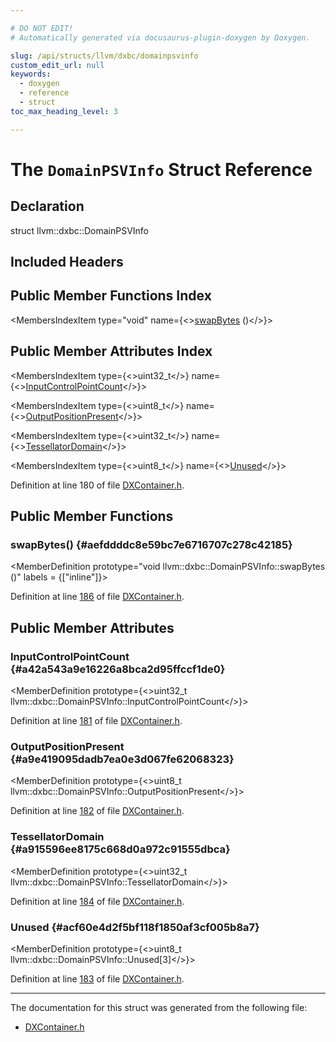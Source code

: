 ```yaml
---

# DO NOT EDIT!
# Automatically generated via docusaurus-plugin-doxygen by Doxygen.

slug: /api/structs/llvm/dxbc/domainpsvinfo
custom_edit_url: null
keywords:
  - doxygen
  - reference
  - struct
toc_max_heading_level: 3

---
```





# The `DomainPSVInfo` Struct Reference

<DoxygenPage pluginConfig={pluginConfig}>



## Declaration

<CodeBlock>struct llvm::dxbc::DomainPSVInfo</CodeBlock>

## Included Headers

<IncludesList>
<IncludesListItem
  filePath="llvm/BinaryFormat/DXContainer.h"
  permalink="/docs/api/files/include/include/llvm/include/llvm/binaryformat/dxcontainer-h"
  isLocal="true" />
</IncludesList>

## Public Member Functions Index

<MembersIndex>

<MembersIndexItem
  type="void"
  name={<><a href="#aefddddc8e59bc7e6716707c278c42185">swapBytes</a> ()</>}>
</MembersIndexItem>

</MembersIndex>

## Public Member Attributes Index

<MembersIndex>

<MembersIndexItem
  type={<>uint32&#95;t</>}
  name={<><a href="#a42a543a9e16226a8bca2d95ffccf1de0">InputControlPointCount</a></>}>
</MembersIndexItem>

<MembersIndexItem
  type={<>uint8&#95;t</>}
  name={<><a href="#a9e419095dadb7ea0e3d067fe62068323">OutputPositionPresent</a></>}>
</MembersIndexItem>

<MembersIndexItem
  type={<>uint32&#95;t</>}
  name={<><a href="#a915596ee8175c668d0a972c91555dbca">TessellatorDomain</a></>}>
</MembersIndexItem>

<MembersIndexItem
  type={<>uint8&#95;t</>}
  name={<><a href="#acf60e4d2f5bf118f1850af3cf005b8a7">Unused</a></>}>
</MembersIndexItem>

</MembersIndex>


Definition at line 180 of file <a href="/docs/api/files/include/include/llvm/include/llvm/binaryformat/dxcontainer-h">DXContainer.h</a>.

<SectionDefinition>

## Public Member Functions

### swapBytes() {#aefddddc8e59bc7e6716707c278c42185}

<MemberDefinition
  prototype="void llvm::dxbc::DomainPSVInfo::swapBytes ()"
  labels = {["inline"]}>

Definition at line <a href="/docs/api/files/include/include/llvm/include/llvm/binaryformat/dxcontainer-h/#l00186">186</a> of file <a href="/docs/api/files/include/include/llvm/include/llvm/binaryformat/dxcontainer-h">DXContainer.h</a>.
</MemberDefinition>

</SectionDefinition>

<SectionDefinition>

## Public Member Attributes

### InputControlPointCount {#a42a543a9e16226a8bca2d95ffccf1de0}

<MemberDefinition
  prototype={<>uint32&#95;t llvm::dxbc::DomainPSVInfo::InputControlPointCount</>}>

Definition at line <a href="/docs/api/files/include/include/llvm/include/llvm/binaryformat/dxcontainer-h/#l00181">181</a> of file <a href="/docs/api/files/include/include/llvm/include/llvm/binaryformat/dxcontainer-h">DXContainer.h</a>.
</MemberDefinition>

### OutputPositionPresent {#a9e419095dadb7ea0e3d067fe62068323}

<MemberDefinition
  prototype={<>uint8&#95;t llvm::dxbc::DomainPSVInfo::OutputPositionPresent</>}>

Definition at line <a href="/docs/api/files/include/include/llvm/include/llvm/binaryformat/dxcontainer-h/#l00182">182</a> of file <a href="/docs/api/files/include/include/llvm/include/llvm/binaryformat/dxcontainer-h">DXContainer.h</a>.
</MemberDefinition>

### TessellatorDomain {#a915596ee8175c668d0a972c91555dbca}

<MemberDefinition
  prototype={<>uint32&#95;t llvm::dxbc::DomainPSVInfo::TessellatorDomain</>}>

Definition at line <a href="/docs/api/files/include/include/llvm/include/llvm/binaryformat/dxcontainer-h/#l00184">184</a> of file <a href="/docs/api/files/include/include/llvm/include/llvm/binaryformat/dxcontainer-h">DXContainer.h</a>.
</MemberDefinition>

### Unused {#acf60e4d2f5bf118f1850af3cf005b8a7}

<MemberDefinition
  prototype={<>uint8&#95;t llvm::dxbc::DomainPSVInfo::Unused&#91;3&#93;</>}>

Definition at line <a href="/docs/api/files/include/include/llvm/include/llvm/binaryformat/dxcontainer-h/#l00183">183</a> of file <a href="/docs/api/files/include/include/llvm/include/llvm/binaryformat/dxcontainer-h">DXContainer.h</a>.
</MemberDefinition>

</SectionDefinition>

<hr/>

The documentation for this struct was generated from the following file:

<ul>
<li><a href="/docs/api/files/include/include/llvm/include/llvm/binaryformat/dxcontainer-h">DXContainer.h</a></li>
</ul>

</DoxygenPage>
